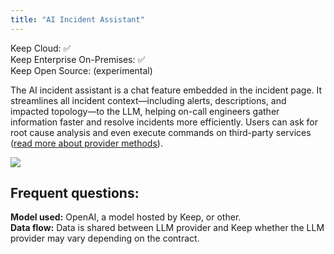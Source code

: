 ```yaml
---
title: "AI Incident Assistant"
---
```


<Tip>
Keep Cloud: ✅ <br/>
Keep Enterprise On-Premises: ✅ <br/>
Keep Open Source: (experimental)
</Tip>

The AI incident assistant is a chat feature embedded in the incident page. It streamlines all incident context—including 
alerts, descriptions, and impacted topology—to the LLM, helping on-call engineers gather information faster and 
resolve incidents more efficiently. Users can ask for root cause analysis and even execute commands on third-party 
services ([read more about provider methods](/providers/provider-methods#via-ai-assistant)).

<Frame>
  <img src="/images/provider-methods-assistant.png" />
</Frame>

## Frequent questions:

**Model used:** OpenAI, a model hosted by Keep, or other.<br/>
**Data flow:** Data is shared between LLM provider and Keep whether the LLM provider may vary depending on the contract.